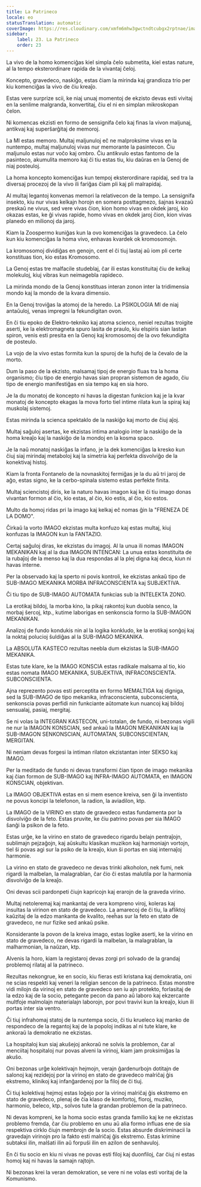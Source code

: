 ```yaml
---
title: La Patrineco
locale: eo
statusTranslation: automatic
coverImage: https://res.cloudinary.com/xmfm6mhw3gwctndtcubgx2rptnae/image/upload/v1740337243/small_cover_educacion_fundamental_a051170f1c.webp
sidebar:
    label: 23. La Patrineco
    order: 23
---
```

La vivo de la homo komenciĝas kiel simpla ĉelo submetita, kiel estas nature, al la tempo eksterordinare rapida de la vivantaj ĉeloj.

Koncepto, gravedeco, naskiĝo, estas ĉiam la mirinda kaj grandioza trio per kiu komenciĝas la vivo de ĉiu kreaĵo.

Estas vere surprize scii, ke niaj unuaj momentoj de ekzisto devas esti vivitaj en la senlime malgranda, konvertitaj, ĉiu el ni en simplan mikroskopan ĉelon.

Ni komencas ekzisti en formo de sensignifa ĉelo kaj finas la vivon maljunaj, antikvaj kaj superŝarĝitaj de memoroj.

La MI estas memoro. Multaj maljunuloj eĉ ne malproksime vivas en la nuntempo, multaj maljunuloj vivas nur memorante la pasintecon. Ĉiu maljunulo estas nur voĉo kaj ombro. Ĉiu antikvulo estas fantomo de la pasinteco, akumulita memoro kaj ĉi tiu estas tiu, kiu daŭras en la Genoj de niaj posteuloj.

La homa koncepto komenciĝas kun tempoj eksterordinare rapidaj, sed tra la diversaj procezoj de la vivo ili fariĝas ĉiam pli kaj pli malrapidaj.

Al multaj legantoj konvenas memori la relativecon de la tempo. La sensignifa insekto, kiu nur vivas kelkajn horojn en somera posttagmezo, ŝajnas kvazaŭ preskaŭ ne vivus, sed vere vivas ĉion, kion homo vivas en okdek jaroj, kio okazas estas, ke ĝi vivas rapide, homo vivas en okdek jaroj ĉion, kion vivas planedo en milionoj da jaroj.

Kiam la Zoospermo kuniĝas kun la ovo komenciĝas la gravedeco. La ĉelo kun kiu komenciĝas la homa vivo, enhavas kvardek ok kromosomojn.

La kromosomoj dividiĝas en genojn, cent el ĉi tiuj lastaj aŭ iom pli certe konstituas tion, kio estas Kromosomo.

La Genoj estas tre malfacile studeblaj, ĉar ili estas konstituitaj ĉiu de kelkaj molekuloj, kiuj vibras kun neimagebla rapideco.

La mirinda mondo de la Genoj konstituas interan zonon inter la tridimensia mondo kaj la mondo de la kvara dimensio.

En la Genoj troviĝas la atomoj de la heredo. La PSIKOLOGIA MI de niaj antaŭuloj, venas impregni la fekundigitan ovon.

En ĉi tiu epoko de Elektro-tekniko kaj atoma scienco, neniel rezultas troigite aserti, ke la elektromagneta spuro lasita de praulo, kiu elspiris sian lastan spiron, venis esti presita en la Genoj kaj kromosomoj de la ovo fekundigita de posteulo.

La vojo de la vivo estas formita kun la spuroj de la hufoj de la ĉevalo de la morto.

Dum la paso de la ekzisto, malsamaj tipoj de energio fluas tra la homa organismo; ĉiu tipo de energio havas sian propran sistemon de agado, ĉiu tipo de energio manifestiĝas en sia tempo kaj en sia horo.

Je la du monatoj de koncepto ni havas la digestan funkcion kaj je la kvar monatoj de koncepto ekagas la mova forto tiel intime rilata kun la spiraj kaj muskolaj sistemoj.

Estas mirinda la scienca spektaklo de la naskiĝo kaj morto de ĉiuj aĵoj.

Multaj saĝuloj asertas, ke ekzistas intima analogio inter la naskiĝo de la homa kreaĵo kaj la naskiĝo de la mondoj en la kosma spaco.

Je la naŭ monatoj naskiĝas la infano, je la dek komenciĝas la kresko kun ĉiuj siaj mirindaj metaboloj kaj la simetria kaj perfekta disvolviĝo de la konektivaj histoj.

Kiam la fronta Fontanelo de la novnaskitoj fermiĝas je la du aŭ tri jaroj de aĝo, estas signo, ke la cerbo-spinala sistemo estas perfekte finita.

Multaj sciencistoj diris, ke la naturo havas imagon kaj ke ĉi tiu imago donas vivantan formon al ĉio, kio estas, al ĉio, kio estis, al ĉio, kio estos.

Multo da homoj ridas pri la imago kaj kelkaj eĉ nomas ĝin la "FRENEZA DE LA DOMO".

Ĉirkaŭ la vorto IMAGO ekzistas multa konfuzo kaj estas multaj, kiuj konfuzas la IMAGON kun la FANTAZIO.

Certaj saĝuloj diras, ke ekzistas du imagoj. Al la unua ili nomas IMAGON MEKANIKAN kaj al la dua IMAGON INTENCAN: La unua estas konstituita de la rubaĵoj de la menso kaj la dua respondas al la plej digna kaj deca, kiun ni havas interne.

Per la observado kaj la sperto ni povis kontroli, ke ekzistas ankaŭ tipo de SUB-IMAGO MEKANIKA MORBA INFRACONSCIENTA kaj SUBJEKTIVA.

Ĉi tiu tipo de SUB-IMAGO AUTOMATA funkcias sub la INTELEKTA ZONO.

La erotikaj bildoj, la morba kino, la pikaj rakontoj kun duobla senco, la morbaj ŝercoj, ktp., kutime laborigas en senkonscia formo la SUB-IMAGON MEKANIKAN.

Analizoj de fundo kondukis nin al la logika konkludo, ke la erotikaj sonĝoj kaj la noktaj polucioj ŝuldiĝas al la SUB-IMAGO MEKANIKA.

La ABSOLUTA KASTECO rezultas neebla dum ekzistas la SUB-IMAGO MEKANIKA.

Estas tute klare, ke la IMAGO KONSCIA estas radikale malsama al tio, kio estas nomata IMAGO MEKANIKA, SUBJEKTIVA, INFRACONSCIENTA. SUBCONSCIENTA.

Ajna reprezento povas esti perceptita en formo MEMALTIGA kaj digniga, sed la SUB-IMAGO de tipo mekanika, infraconscienta, subconscienta, senkonscia povas perfidi nin funkciante aŭtomate kun nuancoj kaj bildoj sensualaj, pasiaj, mergitaj.

Se ni volas la INTEGRAN KASTECON, uni-totalan, de fundo, ni bezonas vigili ne nur la IMAGON KONSCIAN, sed ankaŭ la IMAGON MEKANIKAN kaj la SUB-IMAGON SENKONSCIAN, AUTOMATAN, SUBCONSCIENTAN, MERGITAN.

Ni neniam devas forgesi la intiman rilaton ekzistantan inter SEKSO kaj IMAGO.

Per la meditado de fundo ni devas transformi ĉian tipon de imago mekanika kaj ĉian formon de SUB-IMAGO kaj INFRA-IMAGO AUTOMATA, en IMAGON KONSCIAN, objektivan.

La IMAGO OBJEKTIVA estas en si mem esence kreiva, sen ĝi la inventisto ne povus koncipi la telefonon, la radion, la aviadilon, ktp.

La IMAGO de la VIRINO en stato de gravedeco estas fundamenta por la disvolviĝo de la feto. Estas pruvite, ke ĉiu patrino povas per sia IMAGO ŝanĝi la psikon de la feto.

Estas urĝe, ke la virino en stato de gravedeco rigardu belajn pentraĵojn, sublimajn pejzaĝojn, kaj aŭskultu klasikan muzikon kaj harmoniajn vortojn, tiel ŝi povas agi sur la psiko de la kreaĵo, kiun ŝi portas en siaj internaĵoj harmonie.

La virino en stato de gravedeco ne devas trinki alkoholon, nek fumi, nek rigardi la malbelan, la malagrablan, ĉar ĉio ĉi estas malutila por la harmonia disvolviĝo de la kreaĵo.

Oni devas scii pardonpeti ĉiujn kapricojn kaj erarojn de la graveda virino.

Multaj netoleremaj kaj mankantaj de vera kompreno viroj, koleras kaj insultas la virinon en stato de gravedeco. La amarecoj de ĉi tiu, la afliktoj kaŭzitaj de la edzo mankanta de kvalito, reeĥas sur la feto en stato de gravedeco, ne nur fizike sed ankaŭ psike.

Konsiderante la povon de la kreiva imago, estas logike aserti, ke la virino en stato de gravedeco, ne devas rigardi la malbelan, la malagrablan, la malharmonian, la naŭzan, ktp.

Alvenis la horo, kiam la registaroj devas zorgi pri solvado de la grandaj problemoj rilataj al la patrineco.

Rezultas nekongrue, ke en socio, kiu fieras esti kristana kaj demokratia, oni ne scias respekti kaj veneri la religian sencon de la patrineco. Estas monstre vidi milojn da virinoj en stato de gravedeco sen iu ajn protekto, forlasitaj de la edzo kaj de la socio, petegante pecon da pano aŭ laboro kaj ekzercante multfoje malmolajn materialajn laborojn, por povi travivi kun la kreaĵo, kiun ili portas inter sia ventro.

Ĉi tiuj infrahomaj statoj de la nuntempa socio, ĉi tiu krueleco kaj manko de respondeco de la regantoj kaj de la popoloj indikas al ni tute klare, ke ankoraŭ la demokratio ne ekzistas.

La hospitaloj kun siaj akuŝejoj ankoraŭ ne solvis la problemon, ĉar al menciitaj hospitaloj nur povas alveni la virinoj, kiam jam proksimiĝas la akuŝo.

Oni bezonas urĝe kolektivajn hejmojn, verajn ĝardenurbojn dotitajn de salonoj kaj rezidejoj por la virinoj en stato de gravedeco malriĉaj ĝis ekstremo, klinikoj kaj infanĝardenoj por la filoj de ĉi tiuj.

Ĉi tiuj kolektivaj hejmoj estas loĝejo por la virinoj malriĉaj ĝis ekstremo en stato de gravedeco, plenaj de ĉia klaso de komfortoj, floroj, muziko, harmonio, beleco, ktp., solvos tute la grandan problemon de la patrineco.

Ni devas kompreni, ke la homa socio estas granda familio kaj ke ne ekzistas problemo fremda, ĉar ĉiu problemo en unu aŭ alia formo influas ene de sia respektiva cirklo ĉiujn membrojn de la socio. Estas absurde diskriminacii la gravedajn virinojn pro la fakto esti malriĉaj ĝis ekstremo. Estas krimine subtaksi ilin, malŝati ilin aŭ forpuŝi ilin en azilon de senhavuloj.

En ĉi tiu socio en kiu ni vivas ne povas esti filoj kaj duonfiloj, ĉar ĉiuj ni estas homoj kaj ni havas la samajn rajtojn.

Ni bezonas krei la veran demokration, se vere ni ne volas esti voritaj de la Komunismo.

